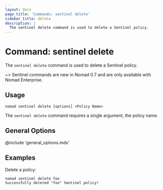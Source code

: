 ```yaml
---
layout: docs
page_title: 'Commands: sentinel delete'
sidebar_title: delete
description: |
  The sentinel delete command is used to delete a Sentinel policy.
---
```


# Command: sentinel delete

The `sentinel delete` command is used to delete a Sentinel policy.

~> Sentinel commands are new in Nomad 0.7 and are only available with Nomad
Enterprise.

## Usage

```plaintext
nomad sentinel delete [options] <Policy Name>
```

The `sentinel delete` command requires a single argument, the policy name.

## General Options

@include 'general_options.mdx'

## Examples

Delete a policy:

```shell-session
nomad sentinel delete foo
Successfully deleted "foo" Sentinel policy!
```
